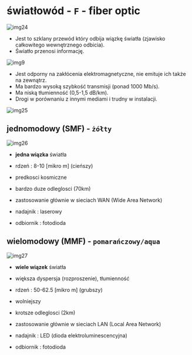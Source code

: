 # światłowód - `F` - fiber optic

![img24](/lab1/img/img24.webp)

- Jest to szklany przewód który odbija wiązkę światła (zjawisko całkowitego wewnętrznego odbicia).
- Światło przenosi informację.

![img9](/lab1/img/img9.webp)

- Jest odporny na zakłócenia elektromagnetyczne, nie emituje ich także na zewnątrz.
- Ma bardzo wysoką szybkość transmisji (ponad 1000 Mb/s).
- Ma niską tłumienność (0,5-1,5 dB/km).
- Drogi w porównaniu z innymi mediami i trudny w instalacji.

![img25](/lab1/img/img25.webp)

## jednomodowy (SMF) - `żółty`

![img26](/lab1/img/img26.webp)

- **jedna wiązka** światła
- rdzeń : 8-10 [mikro m] (cieńszy)
- predkosci kosmiczne
- bardzo duze odleglosci (70km)
- zastosowanie głównie w sieciach WAN (Wide Area Network)

- nadajnik : laserowy
- odbiornik : fotodioda

## wielomodowy (MMF) - `pomarańczowy/aqua`

![img27](/lab1/img/img27.webp)

- **wiele wiązek** światła
- większa dyspersja (rozproszenie), tłumienność
- rdzeń : 50-62.5 [mikro m] (grubszy)
- wolniejszy
- krotsze odleglosci (2km)
- zastosowanie głównie w sieciach LAN (Local Area Network)

- nadajnik : LED (dioda elektroluminescencyjna)
- odbiornik : fotodioda
